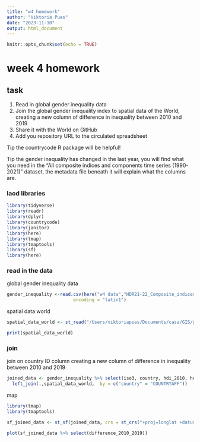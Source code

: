 ```yaml
---
title: "w4 homework"
author: "Viktoria Pues"
date: "2023-11-10"
output: html_document
---
```


```r
knitr::opts_chunk$set(echo = TRUE)
```

# week 4 homework

## task

1.  Read in global gender inequality data
2.  Join the global gender inequality index to spatial data of the World, creating a new column of difference in inequality between 2010 and 2019
3.  Share it with the World on GitHub
4.  Add you repository URL to the circulated spreadsheet

Tip the countrycode R package will be helpful!

Tip the gender inequality has changed in the last year, you will find what you need in the "All composite indices and components time series (1990-2021)" dataset, the metadata file beneath it will explain what the columns are.

### laod libraries

```r
library(tidyverse)
library(readr)
library(dplyr)
library(countrycode)
library(janitor)
library(here) 
library(tmap)
library(tmaptools)
library(sf)
library(here)
```

### read in the data

global gender inequality data

```r
gender_inequality <-read.csv(here("w4 data","HDR21-22_Composite_indices_complete_time_series.csv"), header = TRUE, sep = ",",  
                         encoding = "latin1")
```

spatial data world

```r
spatial_data_world <- st_read("/Users/viktoriapues/Documents/casa/GIS/gis_w6-8/w4 data/World_Countries_Generalized/World_Countries_Generalized.shp")

print(spatial_data_world)

```

### join

join on country ID column creating a new column of difference in inequality between 2010 and 2019

```r
joined_data <- gender_inequality %>% select(iso3, country, hdi_2010, hdi_2019) %>% mutate(difference_2010_2019 = hdi_2019-hdi_2010) %>% 
  left_join(.,spatial_data_world,  by = c("country" = "COUNTRYAFF"))

```

map

```r
library(tmap)
library(tmaptools)

sf_joined_data <- st_sf(joined_data, crs = st_crs("+proj=longlat +datum=WGS84"))

plot(sf_joined_data %>% select(difference_2010_2019))

```
